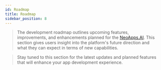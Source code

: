 ```yaml
---
id: Roadmap
title: Roadmap
sidebar_position: 8
---
```



> The development roadmap outlines upcoming features, improvements, and enhancements planned for the [NeoApps.AI](https://neoapps.ai/). This section gives users insight into the platform's future direction and what they can expect in terms of new capabilities.

<Roadmap></Roadmap>

> Stay tuned to this section for the latest updates and planned features that will enhance your app development experience.
